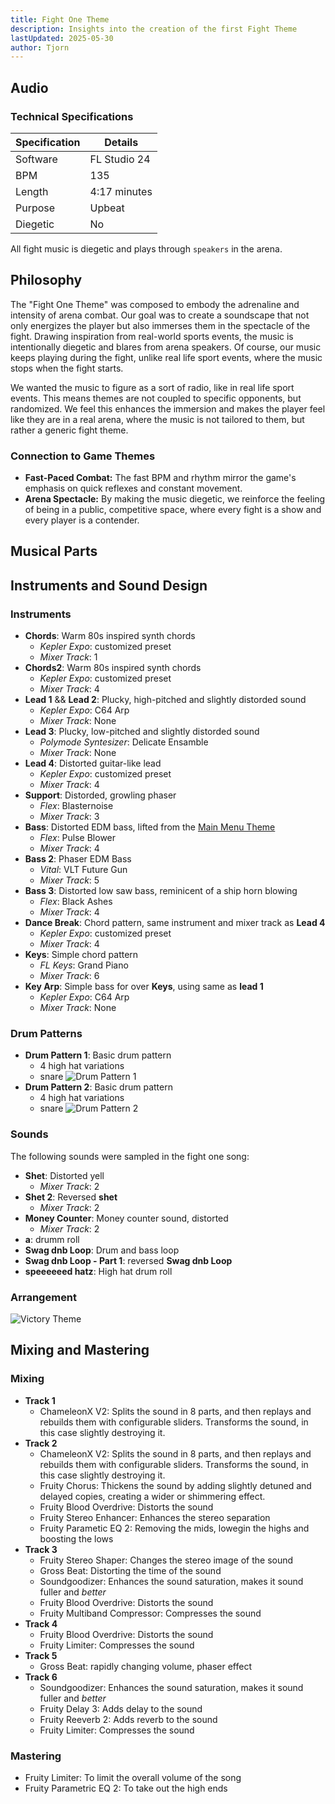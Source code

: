 ```yaml
---
title: Fight One Theme
description: Insights into the creation of the first Fight Theme
lastUpdated: 2025-05-30
author: Tjorn
---
```


## Audio
<AudioPlayer 
	src="/music/fight-one-song.mp3"
	title="Fight Song One"
	description="The main arena battle theme, composed to energize and immerse players in the intensity of combat. This track features fast-paced rhythms, 80s-inspired synths, and distorted leads, all mixed to sound as if they're blasting from arena speakers during a fight."
/>

### Technical Specifications

| Specification | Details      |
| ------------- | ------------ |
| Software      | FL Studio 24 |
| BPM           | 135          |
| Length        | 4:17 minutes |
| Purpose       | Upbeat       |
| Diegetic      | No           |

All fight music is diegetic and plays through `speakers` in the arena.

## Philosophy

The "Fight One Theme" was composed to embody the adrenaline and intensity of arena combat. Our goal was to create a soundscape that not only energizes the player but also immerses them in the spectacle of the fight. Drawing inspiration from real-world sports events, the music is intentionally diegetic and blares from arena speakers. Of course, our music keeps playing during the fight, unlike real life sport events, where the music stops when the fight starts.

We wanted the music to figure as a sort of radio, like in real life sport events. This means themes are not coupled to specific opponents, but randomized. We feel this enhances the immersion and makes the player feel like they are in a real arena, where the music is not tailored to them, but rather a generic fight theme.

### Connection to Game Themes

- **Fast-Paced Combat:** The fast BPM and rhythm mirror the game's emphasis on quick reflexes and constant movement.
- **Arena Spectacle:** By making the music diegetic, we reinforce the feeling of being in a public, competitive space, where every fight is a show and every player is a contender.

## Musical Parts

## Instruments and Sound Design

### Instruments

- **Chords**: Warm 80s inspired synth chords
  - _Kepler Expo_: customized preset
  - _Mixer Track_: 1
- **Chords2**: Warm 80s inspired synth chords
  - _Kepler Expo_: customized preset
  - _Mixer Track_: 4
- **Lead 1** && **Lead 2**: Plucky, high-pitched and slightly distorded sound
  - _Kepler Expo_: C64 Arp
  - _Mixer Track_: None
- **Lead 3**: Plucky, low-pitched and slightly distorded sound
  - _Polymode Syntesizer_: Delicate Ensamble
  - _Mixer Track_: None
- **Lead 4**: Distorted guitar-like lead
  - _Kepler Expo_: customized preset
  - _Mixer Track_: 4
- **Support**: Distorded, growling phaser
  - _Flex_: Blasternoise
  - _Mixer Track_: 3
- **Bass**: Distorted EDM bass, lifted from the [Main Menu Theme](/fowl-play/art/music/main-menu)
  - _Flex_: Pulse Blower
  - _Mixer Track_: 4
- **Bass 2**: Phaser EDM Bass
  - _Vital_: VLT Future Gun
  - _Mixer Track_: 5
- **Bass 3**: Distorted low saw bass, reminicent of a ship horn blowing
  - _Flex_: Black Ashes
  - _Mixer Track_: 4
- **Dance Break**: Chord pattern, same instrument and mixer track as **Lead 4**
  - _Kepler Expo_: customized preset
  - _Mixer Track_: 4
- **Keys**: Simple chord pattern
  - _FL Keys_: Grand Piano
  - _Mixer Track_: 6
- **Key Arp**: Simple bass for over **Keys**, using same as **lead 1**
  - _Kepler Expo_: C64 Arp
  - _Mixer Track_: None

### Drum Patterns

- **Drum Pattern 1**: Basic drum pattern
  - 4 high hat variations
  - snare
    ![Drum Pattern 1](../../../../../assets/fowl-play/art/music/fight-one/drum-pattern-1.png)
- **Drum Pattern 2**: Basic drum pattern
  - 4 high hat variations
  - snare
    ![Drum Pattern 2](../../../../../assets/fowl-play/art/music/fight-one/drum-pattern-2.png)

### Sounds

The following sounds were sampled in the fight one song:

- **Shet**: Distorted yell
  - _Mixer Track_: 2
- **Shet 2**: Reversed **shet**
  - _Mixer Track_: 2
- **Money Counter**: Money counter sound, distorted
  - _Mixer Track_: 2
- **a**: drumm roll
- **Swag dnb Loop**: Drum and bass loop
- **Swag dnb Loop - Part 1**: reversed **Swag dnb Loop**
- **speeeeeed hatz**: High hat drum roll

### Arrangement

![Victory Theme](../../../../../assets/fowl-play/art/music/fight-one/arangement.png)

## Mixing and Mastering

### Mixing

- **Track 1**
  - ChameleonX V2: Splits the sound in 8 parts, and then replays and rebuilds them with configurable sliders. Transforms the sound, in this case slightly destroying it.
- **Track 2**
  - ChameleonX V2: Splits the sound in 8 parts, and then replays and rebuilds them with configurable sliders. Transforms the sound, in this case slightly destroying it.
  - Fruity Chorus: Thickens the sound by adding slightly detuned and delayed copies, creating a wider or shimmering effect.
  - Fruity Blood Overdrive: Distorts the sound
  - Fruity Stereo Enhancer: Enhances the stereo separation
  - Fruity Parametic EQ 2: Removing the mids, lowegin the highs and boosting the lows
- **Track 3**
  - Fruity Stereo Shaper: Changes the stereo image of the sound
  - Gross Beat: Distorting the time of the sound
  - Soundgoodizer: Enhances the sound saturation, makes it sound fuller and _better_
  - Fruity Blood Overdrive: Distorts the sound
  - Fruity Multiband Compressor: Compresses the sound
- **Track 4**
  - Fruity Blood Overdrive: Distorts the sound
  - Fruity Limiter: Compresses the sound
- **Track 5**
  - Gross Beat: rapidly changing volume, phaser effect
- **Track 6**
  - Soundgoodizer: Enhances the sound saturation, makes it sound fuller and _better_
  - Fruity Delay 3: Adds delay to the sound
  - Fruity Reeverb 2: Adds reverb to the sound
  - Fruity Limiter: Compresses the sound

### Mastering

- Fruity Limiter: To limit the overall volume of the song
- Fruity Parametric EQ 2: To take out the high ends
